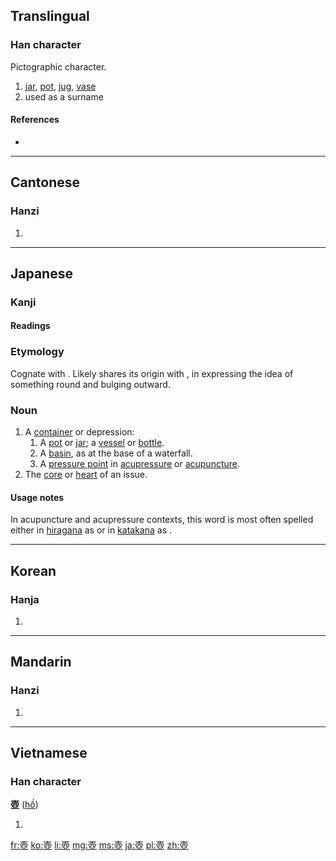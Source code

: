 {{also|壶|壷}}
==Translingual==

===Han character===
{{Han char|rn=33|rad=士|as=09|sn=12|four=4010<sub>7</sub>|canj=土月中一 (GBLM)}} Pictographic character.

# [[jar]], [[pot]], [[jug]], [[vase]]
# used as a surname

====References====
* {{Han ref|kx=0243.150|dkj=05657|dj=0484.010|hdz=10468.010|uh=58FA|ud=22778|bh=B3FD|bd=46077}}

----

==Cantonese==

===Hanzi===
{{yue-hanzi|jyut=|y=wu4|sim=壶}}

# {{defn|lang=yue|sort=士09}}

----

==Japanese==

===Kanji===
{{ja-kanji|style=s|grade=uc|rs=士09|kyu=壷}}

====Readings====
{{ja-readings
|on=[[こ]] (ko)
|kun=[[つぼ]] (tsubo)
}}

===Etymology===
Cognate with {{term|坪|tr=tsubo|lang=ja}}.  Likely shares its origin with {{term|粒|tr=tsubu|lang=ja}}, in expressing the idea of something round and bulging outward.

===Noun===
{{ja-noun|k|hira=つぼ|rom=tsubo}}

# A [[container]] or depression:
## A [[pot]] or [[jar]]; a [[vessel]] or [[bottle]].
## A [[basin]], as at the base of a waterfall.
## A [[pressure point]] in [[acupressure]] or [[acupuncture]].
# The [[core]] or [[heart]] of an issue.

====Usage notes====
In acupuncture and acupressure contexts, this word is most often spelled either in [[hiragana]] as {{l|ja|つぼ}} or in [[katakana]] as {{l|ja|ツボ}}.

----

==Korean==

===Hanja===
{{ko-hanja|hangeul=호|rv=ho|mr=ho}}

# {{defn|lang=ko|sort=士09}}

----

==Mandarin==

===Hanzi===
{{cmn-hanzi|sim=壶|pin=[[hú]] ([[hu2]]), [[yīn]] ([[yin1]])|wg=hu<sup>2</sup>, yin<sup>1</sup>}}

# {{defn|lang=cmn|sort=士09}}

----

==Vietnamese==

===Han character===
'''壺''' ([[hồ]])<!--Nom Foundation does not include this character-->

# {{defn|lang=vi|sort=士09}}

[[fr:壺]]
[[ko:壺]]
[[li:壺]]
[[mg:壺]]
[[ms:壺]]
[[ja:壺]]
[[pl:壺]]
[[zh:壺]]